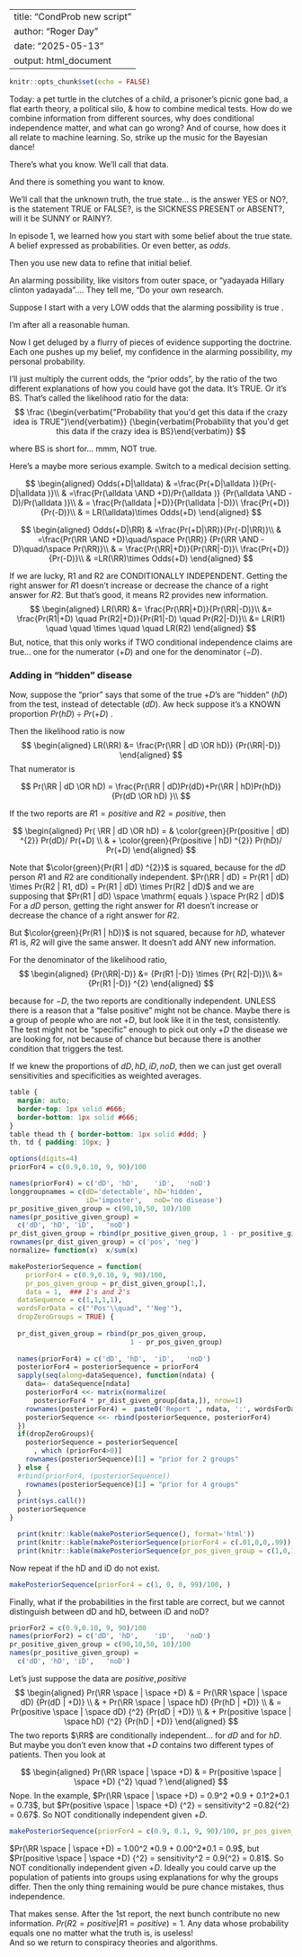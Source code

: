 
---
title: "CondProb new script"
author: "Roger Day"
date: "2025-05-13"
output: html_document
---

```r
knitr::opts_chunk$set(echo = FALSE)
```

Today: a pet turtle in the clutches of a child, a prisoner's picnic gone bad, a flat earth theory, a political silo, & how to combine medical tests. How do we combine information from different sources, why does conditional independence matter, and what can go wrong? And of course, how does it all relate to machine learning. So, strike up the music for the Bayesian dance! 

There's what you know. We'll call that data.   

And there is something you want to know. 

We'll call that the unknown truth, the true state... is the answer YES or NO?, is the statement TRUE or FALSE?, is the SICKNESS PRESENT or ABSENT?, will it be SUNNY or RAINY?.  

In episode 1, we learned how you start with some belief about the true state. A belief expressed as probabilities. Or even better, as *odds*.

Then you use new data to refine that initial belief.

An alarming possibility, like visitors from outer space, or "yadayada Hillary clinton yadayada"....
They tell me, "Do your own research.

Suppose I start with a very LOW odds that the alarming possibility is true .

I'm after all a reasonable human.

Now I get deluged by a flurry of pieces of evidence supporting the doctrine. Each one pushes up my belief, my confidence in the alarming possibility, my personal probability.

I'll just multiply the current odds, the "prior odds", by the ratio of the two different explanations of how you could have got the data. It's TRUE.  Or it's BS.
That's called the likelihood ratio for the data:
$$
\frac
  {\begin{verbatim{"Probability that you'd get this data if the crazy idea is TRUE"}\end{verbatim}}
	{\begin{verbatim{Probability that you'd get this data if the crazy idea is BS}\end{verbatim}}
$$

where BS is short for... mmm,  NOT true.

Here's a maybe more serious example. Switch to a medical decision setting.

$$
\newcommand{\alldata}{\space 
  \color{red}{\mathrm{{all{\space}data}} \space }}
\newcommand{\OR}{\space \mathrm{or}\space}
\newcommand{\AND}{\space \mathrm{and}\space}
\newcommand{\RR}{\color{red}{R1 \AND R2}}
$$

$$
\begin{aligned}
Odds(+D|\alldata) & =\frac{Pr(+D|\alldata )}{Pr(-D|\alldata )}\\
& =\frac{Pr(\alldata \AND +D)/Pr(\alldata )}
      {Pr(\alldata \AND -D)/Pr(\alldata )}\\
& = \frac{Pr(\alldata |+D)}{Pr(\alldata |-D)}\ \frac{Pr(+D)}{Pr(-D)}\\
& = LR(\alldata)\times Odds(+D)
\end{aligned}
$$

$$
\begin{aligned}
Odds(+D|\RR) & =\frac{Pr(+D|\RR)}{Pr(-D|\RR)}\\
& =\frac{Pr(\RR \AND +D)\quad/\space Pr(\RR)}
      {Pr(\RR \AND -D)\quad/\space Pr(\RR)}\\
& = \frac{Pr(\RR|+D)}{Pr(\RR|-D)}\ \frac{Pr(+D)}{Pr(-D)}\\
& =LR(\RR)\times Odds(+D)
\end{aligned}
$$

If we are lucky, R1 and R2 are CONDITIONALLY INDEPENDENT. Getting the right answer for $R1$ doesn't increase or decrease the chance of a right answer for $R2$. But that's good, it means R2 provides new information.
$$
\begin{aligned}
LR(\RR) &= 
\frac{Pr(\RR|+D)}{Pr(\RR|-D)}\\
&= \frac{Pr(R1|+D) \quad Pr(R2|+D)}{Pr(R1|-D) \quad Pr(R2|-D)}\\
&= LR(R1)  \quad  \quad \times  \quad  \quad LR(R2)
\end{aligned}
$$
But, notice, that this only works if TWO conditional independence claims are true... one for the numerator ($+D$) and one for the denominator ($-D$).

### Adding in "hidden" disease

Now, suppose the "prior" says that some of the true $+D$'s are "hidden" ($hD$) from the test, instead of detectable ($dD$). Aw heck suppose it's a KNOWN proportion $Pr({hD}) \div Pr({+D})$ .


Then the likelihood ratio is now
$$
\begin{aligned}
LR(\RR)
&= 
\frac{Pr(\RR | dD \OR hD)} 
  {Pr(\RR|-D)}
\end{aligned}
$$
That numerator is

$$
Pr(\RR | dD \OR hD)
= 
\frac{Pr(\RR | dD)Pr(dD)+Pr(\RR | hD)Pr(hD)}
{Pr(dD \OR  hD)
}\\
$$

If the two reports are $R1=positive$ and $R2=positive$, then 

$$
\begin{aligned}
Pr( \RR | dD \OR hD)
= & \color{green}{Pr(positive | dD) ^{2}} Pr(dD)/ Pr(+D) \\
& + \color{green}{Pr(positive | hD) ^{2}} Pr(hD)/ Pr(+D)
\end{aligned}
$$


Note that $\color{green}{Pr(R1 | dD) ^{2}}$ is squared, because for the $dD$ person $R1$ and $R2$ are conditionally independent.
$Pr(\RR | dD) = Pr(R1 | dD) \times Pr(R2 | R1, dD) = Pr(R1 | dD) \times Pr(R2 | dD)$ and we are supposing that $Pr(R1 | dD) \space \mathrm{ equals } \space Pr(R2 | dD)$
For a $dD$ person, getting the right answer for $R1$ doesn't increase or decrease the chance of a right answer for $R2$.

But $\color{green}{Pr(R1 | hD)}$ is not squared, because for $hD$, whatever $R1$ is, $R2$ will give the same answer. It doesn't add ANY new information.

For the denominator of the likelihood ratio,
$$
\begin{aligned}
  {Pr(\RR|-D)} 
  &= {Pr(R1 |-D)} \times 
  {Pr( R2|-D)}\\
&= {Pr(R1 |-D)} ^{2}
\end{aligned}
$$

because for $-D$, the two reports are conditionally independent. UNLESS there is a reason that a "false positive" might not be chance. Maybe there is a group of people who are not $+D$, but look like it in the test, consistently. The test might not be "specific" enough to pick out only $+D$ the disease we are looking for, not because of chance but because there is another condition that triggers the test.

If we knew the proportions of $dD, hD, iD, noD$, then we can just get overall sensitivities and specificities as weighted averages. 

```css
table {
  margin: auto;
  border-top: 1px solid #666;
  border-bottom: 1px solid #666;
}
table thead th { border-bottom: 1px solid #ddd; }
th, td { padding: 10px; }
```

```r
options(digits=4)
priorFor4 = c(0.9,0.10, 9, 90)/100

names(priorFor4) = c('dD', 'hD',	'iD',	'noD')
longgroupnames = c(dD='detectable', hD='hidden',	
                   iD='imposter',	noD='no disease')
pr_positive_given_group = c(90,10,50, 10)/100
names(pr_positive_given_group) = 
  c('dD', 'hD',	'iD',	'noD')
pr_dist_given_group = rbind(pr_positive_given_group, 1 - pr_positive_given_group) 
rownames(pr_dist_given_group) = c('pos', 'neg')
normalize= function(x)  x/sum(x)

makePosteriorSequence = function(
    priorFor4 = c(0.9,0.10, 9, 90)/100,
    pr_pos_given_group = pr_dist_given_group[1,],
    data = 1,  ### 1's and 2's
  dataSequence = c(1,1,1,1),
  wordsForData = c("'Pos'\\quad", "'Neg'"),
  dropZeroGroups = TRUE) {
  
  pr_dist_given_group = rbind(pr_pos_given_group,  
                              1 - pr_pos_given_group)
  
  names(priorFor4) = c('dD', 'hD',	'iD',	'noD')
  posteriorFor4 = posteriorSequence = priorFor4
  sapply(seq(along=dataSequence), function(ndata) {
    data=- dataSequence[ndata]
    posteriorFor4 <<- matrix(normalize(
      posteriorFor4 * pr_dist_given_group[data,]), nrow=1) 
    rownames(posteriorFor4) =  paste0('Report ', ndata, ':', wordsForData[data])
    posteriorSequence <<- rbind(posteriorSequence, posteriorFor4)
  })
  if(dropZeroGroups){
    posteriorSequence = posteriorSequence[ 
      , which (priorFor4>0)]
    rownames(posteriorSequence)[1] = "prior for 2 groups"
  } else {
  #rbind(priorFor4, (posteriorSequence))
    rownames(posteriorSequence)[1] = "prior for 4 groups"
  }
  print(sys.call())
  posteriorSequence
}
```

```r
  print(knitr::kable(makePosteriorSequence(), format='html'))
  print(knitr::kable(makePosteriorSequence(priorFor4 = c(.01,0,0,.99)), format='html'))
  print(knitr::kable(makePosteriorSequence(pr_pos_given_group = c(1,0,1,0)), format='html'))

```


Now repeat if the hD and iD do not exist.

```r
makePosteriorSequence(priorFor4 = c(1, 0, 0, 99)/100, )

```

Finally, what if the probabilities in the first table are correct, but we cannot distinguish between dD and hD, between iD and noD?

```r
priorFor2 = c(0.9,0.10, 9, 90)/100
names(priorFor2) = c('dD', 'hD',	'iD',	'noD')
pr_positive_given_group = c(90,10,50, 10)/100
names(pr_positive_given_group) = 
  c('dD', 'hD',	'iD',	'noD')

```

Let's just suppose the data are ${positive, positive}$
$$
\begin{aligned}
Pr(\RR \space | \space +D) & = Pr(\RR \space | \space dD) {Pr(dD | +D)} \\
        & + Pr(\RR \space | \space hD) {Pr(hD | +D)} \\  
        & = Pr(positive \space | \space dD) {^2} {Pr(dD | +D)} \\
        & + Pr(positive  \space | \space hD) {^2} {Pr(hD | +D)}
\end{aligned}
$$
The two reports $\RR$ are conditionally independent... for $dD$ and for $hD$.  But maybe you don't even know that $+D$ contains two different types of patients.  Then you look at 

$$
\begin{aligned}
Pr(\RR \space | \space +D) 
        & = Pr(positive \space | \space +D) {^2} \quad ?
\end{aligned}
$$
Nope.  In the example, $Pr(\RR \space | \space +D) = 0.9^2 *0.9 + 0.1^2*0.1 = 0.73$, but $Pr(positive \space | \space +D) {^2} = sensitivity^2 =0.82{^2} = 0.67$. So NOT conditionally independent given $+D$.

```r
makePosteriorSequence(priorFor4 = c(0.9, 0.1, 9, 90)/100, pr_pos_given_group = c(1,0,1,0))
```
$Pr(\RR \space | \space +D) = 1.00^2 *0.9 + 0.00^2*0.1 = 0.9$, but $Pr(positive \space | \space +D) {^2} = sensitivity^2 = 0.9{^2} = 0.81$. So NOT conditionally independent given $+D$.
Ideally you could carve up the population of patients into groups using explanations for why the groups differ. Then the only thing remaining would be pure chance mistakes, thus independence. 

That makes sense.  After the 1st report, the next bunch contribute no new information. $Pr(R2 = positive | R1 = positive) = 1$.
Any data whose probability equals one no matter what the truth is, is useless!   
And so we return to conspiracy theories and algorithms.
